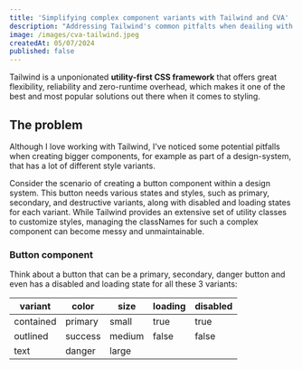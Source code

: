 ```yaml
---
title: 'Simplifying complex component variants with Tailwind and CVA'
description: "Addressing Tailwind's common pitfalts when deailing with different variants of one component using Class Variance Authority."
image: /images/cva-tailwind.jpeg
createdAt: 05/07/2024
published: false
---
```


Tailwind is a unponionated **utility-first CSS framework** that offers great
flexibility, reliability and zero-runtime overhead, which makes it one of the
best and most popular solutions out there when it comes to styling.

## The problem

Although I love working with Tailwind, I've noticed some potential pitfalls when
creating bigger components, for example as part of a design-system, that has a
lot of different style variants.

Consider the scenario of creating a button component within a design system.
This button needs various states and styles, such as primary, secondary, and
destructive variants, along with disabled and loading states for each variant.
While Tailwind provides an extensive set of utility classes to customize styles,
managing the classNames for such a complex component can become messy and
unmaintainable.

### Button component

Think about a button that can be a primary, secondary, danger button and even
has a disabled and loading state for all these 3 variants:

| variant   | color   | size   | loading | disabled |
| --------- | ------- | ------ | ------- | -------- |
| contained | primary | small  | true    | true     |
| outlined  | success | medium | false   | false    |
| text      | danger  | large  |         |          |
